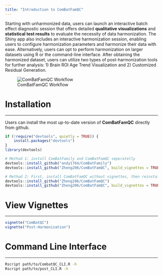 ```yaml
---
title: "Introduction to ComBatFamQC"
---
```


Starting with unharmonized data, users can launch an interactive batch effect diagnostic session that offers detailed **qualitative visualizations** and **statistical test results** to evaluate the necessity of data harmonization. The Shiny app also includes an interactive harmonization session, enabling users to configure harmonization parameters and harmonize their data with ease. Alternatively, users can opt to perform harmonization on larger datasets using R or the command-line interface. After obtaining the harmonized dataset, users can utilize two types of post-harmonization tools for further analysis: 1) Brain ROI Age Trend Visualization and 2) Customized Residual Generation.

![ComBatFamQC Workflow](figure/workflow.png)

# Installation
___

Users can install the most up-to-date version of **ComBatFamQC** directly from github.

```r
if (!require("devtools", quietly = TRUE)) {
    install.packages("devtools")   
}
library(devtools)

# Method 1: install ComBatFamily and ComBatFamQC seperatelly
devtools::install_github("andy1764/ComBatFamily")
devtools::install_github("Zheng206/ComBatFamQC", build_vignettes = TRUE)

# Method 2: First, install ComBatFamQC without vignettes, then reinstall it with vignette building enabled.
devtools::install_github("Zheng206/ComBatFamQC")
devtools::install_github("Zheng206/ComBatFamQC", build_vignettes = TRUE, force = TRUE)
```

# View Vignettes
___

```r
vignette("ComBatQC")
vignette("Post-Harmonization")
```

# Command Line Interface
___

```bash
Rscript path/to/CombatQC_CLI.R -h
Rscript path/to/post_CLI.R -h
```